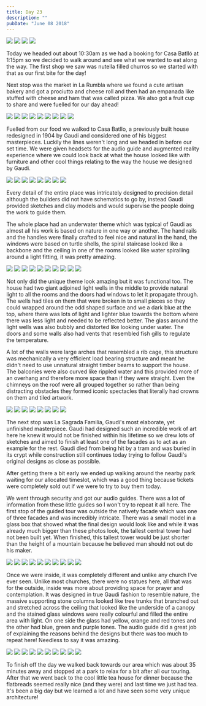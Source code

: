 ```yaml
---
title: Day 23
description: ""
pubDate: "June 08 2018"
---
```



<Grid columns={2}>
  <Img src="/src/content/travel/2018-europe/assets/2163fd05-3d4a-42e9-bce4-bd4f97837255-9481e3d6374a21ce2070c9f6f5e325d82fd2586b.jpg" />
  <Img src="/src/content/travel/2018-europe/assets/a2c67ede-6a74-43a3-8d92-9576d888af10-d4e6df182395fa9f73d3e999a83ef239120037cc.jpg" />
  <Img src="/src/content/travel/2018-europe/assets/19bbcd2b-8d34-4b9c-96e6-7150bf296081-3ad1685c803d0b57ae2f5a1d21d085c1723a3f0f.jpg" />
  <Img src="/src/content/travel/2018-europe/assets/54f8d4c0-6e2e-44d7-bebd-5f126d29de24-a31e92860154b1565d541c2af17f4c7d6d7d4749.jpg" />
</Grid>

Today we headed out about 10:30am as we had a booking for Casa Batlló at 1:15pm so we decided to walk around and see what we wanted to eat along the way. The first shop we saw was nutella filled churros so we started with that as our first bite for the day!

Next stop was the market in La Rumbla where we found a cute artisan bakery and got a prociutto and cheese roll and then had an empanada like stuffed with cheese and ham that was called pizza. We also got a fruit cup to share and were fuelled for our day ahead!

<Grid columns={4}>
  <Img
    src="/src/content/travel/2018-europe/assets/da799d69-d0d4-46a5-8a2e-f2cc681f06a6-58bdf2c203eb833b4e536b61f0056b6e7642e562.jpg"
    colSpan={2}
    rowSpan={2}
  />
  <Img src="/src/content/travel/2018-europe/assets/8293172e-874f-4fc5-9658-f97dc154a612-8b25030578fcea806caa680b8adf6521341a4fcb.jpg" />
  <Img src="/src/content/travel/2018-europe/assets/41f6cacf-1b3d-4c1f-8781-d5dab8fc88d8-e4a7b92d942d70eef1a930266869ba30a0ed8946.jpg" />
  <Img src="/src/content/travel/2018-europe/assets/c79c844e-78fc-4c6f-8af4-66608d0aea85-fea6eab7a9973d01a957e790dea2d771c4369297.jpg" />
  <Img src="/src/content/travel/2018-europe/assets/f65acc25-ee23-432e-89d3-58c9cbaa8cb9-100937ad139e93266f8b3de294dfb8eb9da1f85a.jpg" />
  <Img src="/src/content/travel/2018-europe/assets/d8663f81-e30a-4489-983a-03ec7cbadf07-84c420b7dff9023e3f5b9c5695b3e24ddefed2e9.jpg" />
  <Img src="/src/content/travel/2018-europe/assets/f4e2e1b8-7eb4-4fc3-9576-9bd1cbc25cbc-203f0d4c35681b2b07911a689f051087cf47f7e2.jpg" />
  <Img src="/src/content/travel/2018-europe/assets/98b3a1f2-093e-429e-bf2e-cafe54dfe5eb-d3311feed01e1a67569f0a09aeb75b7943200f3e.jpg" />
  <Img src="/src/content/travel/2018-europe/assets/60adbc4a-85b3-4ba2-85ac-9596eb2531c8-3c4354a1f4f89bb97f950e29c556d57728c583a6.jpg" />
</Grid>

Fuelled from our food we walked to Casa Batllo, a previously built house redesigned in 1904 by Gaudi and considered one of his biggest masterpieces. Luckily the lines weren't long and we headed in before our set time. We were given headsets for the audio guide and augmented reality experience where we could look back at what the house looked like with furniture and other cool things relating to the way the house we designed by Gaudi.

<Grid columns={12}>
  <Img
    src="/src/content/travel/2018-europe/assets/1a007f39-4b52-4e25-836b-6f429382058b-db6edfb3a0e72f6a8143e3181c6ceccdef752dd5.jpg"
    colSpan={3}
  />
  <Img
    src="/src/content/travel/2018-europe/assets/d8fbf287-c6cb-4349-a3e1-440096e8c28e-384eadb8d3bc52bb1033960ad9cfa21681a3ea92.jpg"
    colSpan={3}
  />
  <Img
    src="/src/content/travel/2018-europe/assets/44893978-0cb1-45ad-bc75-9b19ac48020b-736048e4f4d34eaf2a9f34d5e329655d30a9512d.jpg"
    colSpan={6}
    rowSpan={2}
  />
  <Img
    src="/src/content/travel/2018-europe/assets/2f51e0f8-6342-4a4c-9b33-8fcc9cc6aee5-d2696085a99c7d3a3d0c5c0bb4ce051d1fa05afb.jpg"
    colSpan={3}
  />
  <Img
    src="/src/content/travel/2018-europe/assets/39bebdfb-3386-4359-b8b5-b46957c59eab-47d04598d932d8671a94b6a28cc9aecad574db8b.jpg"
    colSpan={3}
  />
  <Img
    src="/src/content/travel/2018-europe/assets/3ff8b425-4c3e-4171-860c-da2ca8cbf58f-8ccff65ce7e500f95b3d4c246caf399f13712f4b.jpg"
    colSpan={4}
  />
  <Img
    src="/src/content/travel/2018-europe/assets/d5e2ea3f-7d23-4d91-aabc-958e71988bda-8fa19e0d2cf27e355a331ec6552f11bb4ed0661d.jpg"
    colSpan={4}
  />
  <Img
    src="/src/content/travel/2018-europe/assets/e558b4b4-b4de-4246-85b0-ccab25544332-6dc4b7a274456ebf47b2dc78d0b65dce2262c257.jpg"
    colSpan={4}
  />
</Grid>

Every detail of the entire place was intricately designed to precision detail although the builders did not have schematics to go by, instead Gaudi provided sketches and clay models and would supervise the people doing the work to guide them.

The whole place had an underwater theme which was typical of Gaudi as almost all his work is based on nature in one way or another. The hand rails and the handles were finally crafted to feel nice and natural in the hand, the windows were based on turtle shells, the spiral staircase looked like a backbone and the ceiling in one of the rooms looked like water spiralling around a light fitting, it was pretty amazing.

<Grid columns={4}>
  <Img
    src="/src/content/travel/2018-europe/assets/2629264a-40cd-492d-9639-4801335bab85-5eb672dfc0f6c3c17a2cb7a1e525d3894a030e13.jpg"
    colSpan={2}
    rowSpan={2}
  />
  <Img src="/src/content/travel/2018-europe/assets/edc3213e-f545-4aa5-b2e8-f6af6de98807-a28da2bd9f1eb2c1a96a3dca8b49ea2b16cf8f6d.jpg" />
  <Img src="/src/content/travel/2018-europe/assets/c70d6b30-e394-4180-b2bf-ba5a35df5f24-9f0eda00e4c2c1de6e76128f76b8776acb092637.jpg" />
  <Img src="/src/content/travel/2018-europe/assets/22b476cd-3604-4965-a7b8-8401c89aeb80-185cef6862ae301d58f4898627aa29bf8dc69b26.jpg" />
  <Img src="/src/content/travel/2018-europe/assets/b0868b9d-343a-4733-ab13-43f3db4901d8-22bd3600d012ea9b20c106d499ee7ba060ae9286.jpg" />
  <Img src="/src/content/travel/2018-europe/assets/5b8f09bd-fc34-495f-ab42-b0c76d686a49-5ce3584d1b3b48083efc3d3048f98e11d9ffc34f.jpg" />
  <Img
    src="/src/content/travel/2018-europe/assets/89b74c12-8e4d-466c-868c-3002fbf41b2e-cba0ae7dee1702b6077e5b91f0e09786079e5853.jpg"
    colSpan={2}
    rowSpan={2}
  />
  <Img src="/src/content/travel/2018-europe/assets/9ebe78b0-9240-415f-ac33-700100a432e6-0a778ab1bd53dca43e21e06891b1a3a54df34db8.jpg" />
  <Img src="/src/content/travel/2018-europe/assets/bd06f9ae-cf12-4ad6-8ee9-703c07f3ccde-cee6a18a3e292db0e18c966d2c5473ec0b1e11de.jpg" />
  <Img src="/src/content/travel/2018-europe/assets/2dc175a1-dff7-40a4-b9f8-3d7720ccfd2f-429f2efaefc28ae4d46bd97c163841593d02dbe4.jpg" />
</Grid>

Not only did the unique theme look amazing but it was functional too. The house had two giant adjoined light wells in the middle to provide natural light to all the rooms and the doors had windows to let it propagate through. The wells had tiles on them that were broken in to small pieces so they could wrapped around the odd shaped surface and we a dark blue at the top, where there was lots of light and lighter blue towards the bottom where there was less light and needed to be reflected better. The glass around the light wells was also bubbly and distorted like looking under water. The doors and some walls also had vents that resembled fish gills to regulate the temperature.

A lot of the walls were large arches that resembled a rib cage, this structure was mechanically a very efficient load bearing structure and meant he didn't need to use unnatural straight timber beams to support the house. The balconies were also curved like rippled water and this provided more of an overhang and therefore more space than if they were straight. Even the chimneys on the roof were all grouped together so rather than being distracting obstacles they formed iconic spectacles that literally had crowns on them and tiled artwork.

<Grid columns={12}>
  <Img
    src="/src/content/travel/2018-europe/assets/c05078f6-ec1e-49b1-b750-928654230f47-70188680326dc95d48b8e6dfa67806557fa24fc3.jpg"
    colSpan={3}
  />
  <Img
    src="/src/content/travel/2018-europe/assets/f20645d5-8155-45c9-85d5-442d0764f43f-68eddce4b000d52d1233bff96bcbb20aa6f12b8a.jpg"
    colSpan={3}
  />
  <Img
    src="/src/content/travel/2018-europe/assets/66bfb0d5-8e0a-4592-b11f-dca3f21cf7de-e46021f30846016f9a70c2e6b6eee5bbae8918c4.jpg"
    colSpan={6}
    rowSpan={2}
  />
  <Img
    src="/src/content/travel/2018-europe/assets/a2507f17-f41e-4a77-89d8-2e5bedc51204-26e3b2fcfcede72bbd24556b7da4641db7e214eb.jpg"
    colSpan={3}
  />
  <Img
    src="/src/content/travel/2018-europe/assets/f018570c-6499-40d8-b162-7a3e56f18806-f8e99e89f73c2cc1cabb5a2d91bfab650935af5e.jpg"
    colSpan={3}
  />
  <Img
    src="/src/content/travel/2018-europe/assets/a8d84514-bc28-4312-941c-43c1c3e2bf48-de7e002a0475b627765a68d94b1dbbbf33485bcf.jpg"
    colSpan={4}
  />
  <Img
    src="/src/content/travel/2018-europe/assets/a42364bb-76c4-4d21-b8c4-0e8468278c40-01563fccc1e2cdc871e6c15dea2dd28871895677.jpg"
    colSpan={4}
  />
  <Img
    src="/src/content/travel/2018-europe/assets/4536e312-6b6a-4787-acd1-c7d774fb2d96-ef5aede6b245ad32c1a0a69dbfde496e2c6d552d.jpg"
    colSpan={4}
  />
</Grid>

The next stop was La Sagrada Familia, Gaudi's most elaborate, yet unfinished masterpiece. Gaudi had designed such an incredible work of art here he knew it would not be finished within his lifetime so we drew lots of sketches and aimed to finish at least one of the facades as to act as an example for the rest. Gaudi died from being hit by a tram and was buried in its crypt while construction still continues today trying to follow Gaudi's original designs as close as possible.

After getting there a bit early we ended up walking around the nearby park waiting for our allocated timeslot, which was a good thing because tickets were completely sold out if we were to try to buy them today.

We went through security and got our audio guides. There was a lot of information from these little guides so I won't try to repeat it all here. The first stop of the guided tour was outside the nativety facade which was one of three facades and was incredibly intricate. There was a small model in a glass box that showed what the final design would look like and while it was already much bigger than these photos look, the tallest central tower had not been built yet. When finished, this tallest tower would be just shorter than the height of a mountain because he believed man should not out do his maker.

<Grid columns={4}>
  <Img
    src="/src/content/travel/2018-europe/assets/1037b3ee-7e0c-46bb-a7ec-16beb2257c87-caaccc69efd2fd0ed0a6eb092fba978572e335f4.jpg"
    colSpan={2}
    rowSpan={2}
  />
  <Img src="/src/content/travel/2018-europe/assets/fedfb86a-a48b-4cfb-b25b-e3bbf3b5b7c9-b08f06f67ae02ba8c4a760f9efec3747895aeb76.jpg" />
  <Img src="/src/content/travel/2018-europe/assets/5aa945d7-132d-4600-b3e9-802404de1c0c-6c674bcef35b438ffa117308d2daba401da0a613.jpg" />
  <Img src="/src/content/travel/2018-europe/assets/d6b6b3a8-938e-4ce3-bd7e-4137faf8e605-c4b6687db09e9905b096406fb9e59b891e5d4a91.jpg" />
  <Img src="/src/content/travel/2018-europe/assets/bc9d47c6-0a3b-49a5-a8e0-824a7fc3f46a-65065661741f247fe6c863a420a9b7f1ee2e452b.jpg" />
  <Img src="/src/content/travel/2018-europe/assets/6d99f27f-5601-4b49-9e69-ff4d82941b77-c1f9e1cb098e89e7f164617446f8f90017ac2bf0.jpg" />
  <Img
    src="/src/content/travel/2018-europe/assets/87da172c-c011-440e-aa0c-aed1c118dc90-aab3c4ec7bc8183e1920892f181857a2fe61875d.jpg"
    colSpan={2}
    rowSpan={2}
  />
  <Img src="/src/content/travel/2018-europe/assets/5e779012-cf94-44e0-bf34-863053d69c50-89f179b60202f5fad91957138c6927da30b05788.jpg" />
  <Img src="/src/content/travel/2018-europe/assets/234d3e68-ad9a-45ac-a62d-39fd43760514-8101eb44e1d424f9a1a6a3930566f9bd78409b18.jpg" />
  <Img src="/src/content/travel/2018-europe/assets/2ed4fb35-a8d4-4923-a92c-46c830ae2ca7-c38554b988fa25842c3e108667d61c8f5f360704.jpg" />
</Grid>

Once we were inside, it was completely different and unlike any church I've ever seen. Unlike most churches, there were no statues here, all that was for the outside, inside was more about providing space for prayer and contemplation. It was designed in true Gaudi fashion to resemble nature, the massive supporting stone columns looked like tree trunks that branched out and stretched across the ceiling that looked like the underside of a canopy and the stained glass windows were really colourful and filled the entire area with light. On one side the glass had yellow, orange and red tones and the other had blue, green and purple tones. The audio guide did a great job of explaining the reasons behind the designs but there was too much to repeat here! Needless to say it was amazing.

<Grid columns={4}>
  <Img
    src="/src/content/travel/2018-europe/assets/304807d0-f4cb-4f90-8ad2-346f4a670bde-852553a6b1e4375c26c5c29f07eac12a5957acde.jpg"
    colSpan={2}
    rowSpan={2}
  />
  <Img src="/src/content/travel/2018-europe/assets/fe744c3b-0ae5-46c8-9102-bf11cd5bdde5-2ff0ebcbb53fa7aedd9b99996db159303d13403c.jpg" />
  <Img src="/src/content/travel/2018-europe/assets/ed60b6fa-2855-40b6-a8b9-42d76722b4e2-4224d06cab4ad755386120a50d1325a2015bd7a7.jpg" />
  <Img src="/src/content/travel/2018-europe/assets/4c64cc6d-e9f7-4626-94d9-39be52ca72c7-7ccc7528a5f964465e4e5dbfae10eb437a3a6c64.jpg" />
  <Img src="/src/content/travel/2018-europe/assets/ab1378c5-f4e5-499e-a0ba-8f1e64800e7d-b15f5669b7b6b9f9ddcffe828def35cb4cd0f222.jpg" />
  <Img src="/src/content/travel/2018-europe/assets/4b88bd76-1800-444b-8eb1-1684eeb19101-4ec2be624d59582af487f86af737f391d8b31038.jpg" />
  <Img
    src="/src/content/travel/2018-europe/assets/7905269a-cba3-4328-90f4-2c78dcf4e109-49f8e28ffa9790511fafb1a89935fe84d9489b70.jpg"
    colSpan={2}
    rowSpan={2}
  />
  <Img src="/src/content/travel/2018-europe/assets/b251b7b6-c5bc-4c7f-b6b5-c03db540c48b-3bb4964ea238ffeb71fa7245e317c45f364f1895.jpg" />
  <Img src="/src/content/travel/2018-europe/assets/cf40aa22-90a6-4fdb-90a8-a44fe86d955a-ee109a1af5d0d69a1ea52af129defe623225ccb9.jpg" />
  <Img src="/src/content/travel/2018-europe/assets/494922e9-3471-4eea-8788-73dc6fb5a294-4d2f97d97bbf8eee6150d2973dc65afa198cea52.jpg" />
</Grid>

To finish off the day we walked back towards our area which was about 35 minutes away and stopped at a park to relax for a bit after all our touring. After that we went back to the cool little tea house for dinner because the flatbreads seemed really nice (and they were) and last time we just had tea. It's been a big day but we learned a lot and have seen some very unique architecture!
